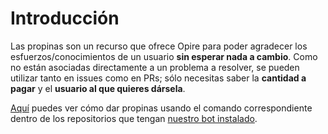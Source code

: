 # Introducción

Las propinas son un recurso que ofrece Opire para poder agradecer los esfuerzos/conocimientos de un usuario **sin esperar nada a cambio**. Como no están asociadas directamente a un problema a resolver, se pueden utilizar tanto en issues como en PRs; sólo necesitas saber la **cantidad a pagar** y el **usuario al que quieres dársela**.

[Aquí](/es/overview/commands#dar-propina-a-un-usuario) puedes ver cómo dar propinas usando el comando correspondiente dentro de los repositorios que tengan [nuestro bot instalado](/es/overview/install-bot).